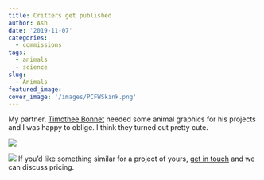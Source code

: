 ```yaml
---
title: Critters get published
author: Ash
date: '2019-11-07'
categories:
  - commissions
tags:
  - animals
  - science
slug:
  - Animals 
featured_image: 
cover_image: '/images/PCFWSkink.png'
---
```


My partner, [Timothee Bonnet](https://timotheenivalis.github.io//) needed some animal graphics for his projects and I was happy to oblige. I think they turned out pretty cute.

![](/images/PCFWSkinkbig.png)

![](/images/Albatross.png)
If you'd like something similar for a project of yours, [get in touch](https://aelawild.com/contact) and we can discuss pricing. 